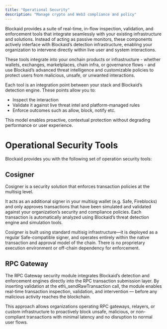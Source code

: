 ```yaml
---
title: "Operational Security"
description: "Manage crypto and Web3 compliance and policy"
---
```


Blockaid provides a suite of real-time, in-flow inspection, validation, and enforcement tools that integrate seamlessly with your existing infrastructure and solutions. Instead of acting as passive monitors, these components actively interface with Blockaid’s detection infrastructure, enabling your organization to intervene directly within live user and system interactions.

These tools integrate into your onchain products or infrastructure - whether wallets, exchanges, marketplaces, chain infra, or governance flows - and use Blockaid’s advanced threat intelligence and customizable policies to protect users from malicious, unsafe, or unwanted interactions.

Each tool is an integration point between your stack and Blockaid’s detection engine. These points allow you to:

- Inspect the interaction
- Validate it against live threat intel and platform-managed rules
- Enforce outcomes such as allow, block, notify etc.

This model enables proactive, contextual protection without degrading performance or user experience.


<MySnippet />

# Operational Security Tools

Blockaid provides you with the following set of operation security tools:

## Cosigner

Cosigner is a security solution that enforces transaction policies at the multisig level.

It acts as an additional signer in your multisig wallet (e.g. Safe, Fireblocks) and only approves transactions that have been simulated and validated against your organization’s security and compliance policies. Each transaction is automatically analyzed using Blockaid’s threat detection engine and simulation tools.

Cosigner is built using standard multisig infrastructure—it is deployed as a regular Safe-compatible signer, and operates entirely within the native transaction and approval model of the chain. There is no proprietary execution environment or off-chain dependency for enforcement.

## RPC Gateway

The RPC Gateway security module integrates Blockaid’s detection and enforcement engines directly into the RPC transaction submission layer. By inserting validation at the eth\\\_sendRawTransaction call, the module enables real-time transaction inspection, validation, and intervention — before any malicious activity reaches the blockchain.

This approach allows organizations operating RPC gateways, relayers, or custom infrastructure to proactively block unsafe, malicious, or non-compliant transactions with minimal latency and no disruption to normal user flows.